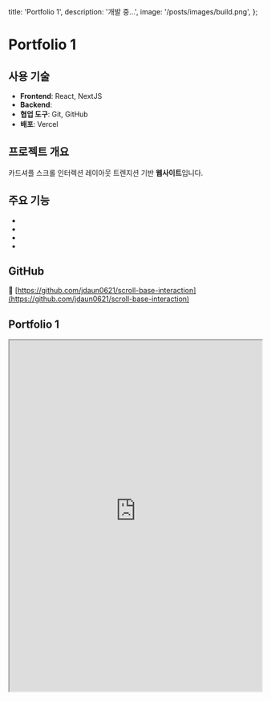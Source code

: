   title: 'Portfolio 1',
  description: '개발 중...',
  image: '/posts/images/build.png',
};

# Portfolio 1

## 사용 기술

- **Frontend**: React, NextJS
- **Backend**:
- **협업 도구**: Git, GitHub
- **배포**: Vercel

## 프로젝트 개요

카드셔플 스크롤 인터렉션 레이아웃 트렌지션 기반 **웹사이트**입니다.

## 주요 기능

-
-
-
-

## GitHub

🔗 [https://github.com/jdaun0621/scroll-base-interaction](https://github.com/jdaun0621/scroll-base-interaction)

## Portfolio 1

<iframe
  src='https://scroll-base-interaction.vercel.app/'
  width='100%'
  height='700'
  style={{ border: '1px solid #ccc', borderRadius: '8px' }}
  title='TechPicks Demo'
/>
